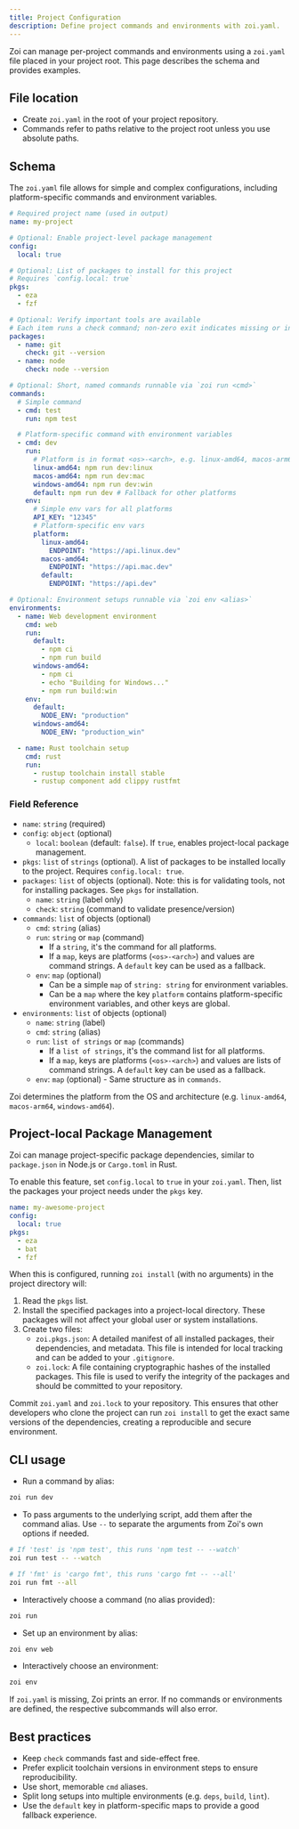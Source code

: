 ```yaml
---
title: Project Configuration
description: Define project commands and environments with zoi.yaml.
---
```


Zoi can manage per-project commands and environments using a `zoi.yaml` file placed in your project root. This page describes the schema and provides examples.

## File location

- Create `zoi.yaml` in the root of your project repository.
- Commands refer to paths relative to the project root unless you use absolute paths.

## Schema

The `zoi.yaml` file allows for simple and complex configurations, including platform-specific commands and environment variables.

```yaml
# Required project name (used in output)
name: my-project

# Optional: Enable project-level package management
config:
  local: true

# Optional: List of packages to install for this project
# Requires `config.local: true`
pkgs:
  - eza
  - fzf

# Optional: Verify important tools are available
# Each item runs a check command; non-zero exit indicates missing or incompatible
packages:
  - name: git
    check: git --version
  - name: node
    check: node --version

# Optional: Short, named commands runnable via `zoi run <cmd>`
commands:
  # Simple command
  - cmd: test
    run: npm test

  # Platform-specific command with environment variables
  - cmd: dev
    run:
      # Platform is in format <os>-<arch>, e.g. linux-amd64, macos-arm64, windows-amd64
      linux-amd64: npm run dev:linux
      macos-amd64: npm run dev:mac
      windows-amd64: npm run dev:win
      default: npm run dev # Fallback for other platforms
    env:
      # Simple env vars for all platforms
      API_KEY: "12345"
      # Platform-specific env vars
      platform:
        linux-amd64:
          ENDPOINT: "https://api.linux.dev"
        macos-amd64:
          ENDPOINT: "https://api.mac.dev"
        default:
          ENDPOINT: "https://api.dev"

# Optional: Environment setups runnable via `zoi env <alias>`
environments:
  - name: Web development environment
    cmd: web
    run:
      default:
        - npm ci
        - npm run build
      windows-amd64:
        - npm ci
        - echo "Building for Windows..."
        - npm run build:win
    env:
      default:
        NODE_ENV: "production"
      windows-amd64:
        NODE_ENV: "production_win"

  - name: Rust toolchain setup
    cmd: rust
    run:
      - rustup toolchain install stable
      - rustup component add clippy rustfmt
```

### Field Reference

- `name`: `string` (required)
- `config`: `object` (optional)
  - `local`: `boolean` (default: `false`). If `true`, enables project-local package management.
- `pkgs`: `list` of `strings` (optional). A list of packages to be installed locally to the project. Requires `config.local: true`.
- `packages`: `list` of objects (optional). Note: this is for validating tools, not for installing packages. See `pkgs` for installation.
  - `name`: `string` (label only)
  - `check`: `string` (command to validate presence/version)
- `commands`: `list` of objects (optional)
  - `cmd`: `string` (alias)
  - `run`: `string` or `map` (command)
    - If a `string`, it's the command for all platforms.
    - If a `map`, keys are platforms (`<os>-<arch>`) and values are command strings. A `default` key can be used as a fallback.
  - `env`: `map` (optional)
    - Can be a simple `map` of `string: string` for environment variables.
    - Can be a `map` where the key `platform` contains platform-specific environment variables, and other keys are global.
- `environments`: `list` of objects (optional)
  - `name`: `string` (label)
  - `cmd`: `string` (alias)
  - `run`: `list of strings` or `map` (commands)
    - If a `list of strings`, it's the command list for all platforms.
    - If a `map`, keys are platforms (`<os>-<arch>`) and values are lists of command strings. A `default` key can be used as a fallback.
  - `env`: `map` (optional) - Same structure as in `commands`.

Zoi determines the platform from the OS and architecture (e.g. `linux-amd64`, `macos-arm64`, `windows-amd64`).

## Project-local Package Management

Zoi can manage project-specific package dependencies, similar to `package.json` in Node.js or `Cargo.toml` in Rust.

To enable this feature, set `config.local` to `true` in your `zoi.yaml`. Then, list the packages your project needs under the `pkgs` key.

```yaml
name: my-awesome-project
config:
  local: true
pkgs:
  - eza
  - bat
  - fzf
```

When this is configured, running `zoi install` (with no arguments) in the project directory will:

1.  Read the `pkgs` list.
2.  Install the specified packages into a project-local directory. These packages will not affect your global user or system installations.
3.  Create two files:
    - `zoi.pkgs.json`: A detailed manifest of all installed packages, their dependencies, and metadata. This file is intended for local tracking and can be added to your `.gitignore`.
    - `zoi.lock`: A file containing cryptographic hashes of the installed packages. This file is used to verify the integrity of the packages and should be committed to your repository.

Commit `zoi.yaml` and `zoi.lock` to your repository. This ensures that other developers who clone the project can run `zoi install` to get the exact same versions of the dependencies, creating a reproducible and secure environment.

## CLI usage

- Run a command by alias:

```sh
zoi run dev
```

- To pass arguments to the underlying script, add them after the command alias. Use `--` to separate the arguments from Zoi's own options if needed.

```sh
# If 'test' is 'npm test', this runs 'npm test -- --watch'
zoi run test -- --watch

# If 'fmt' is 'cargo fmt', this runs 'cargo fmt -- --all'
zoi run fmt --all
```

- Interactively choose a command (no alias provided):

```sh
zoi run
```

- Set up an environment by alias:

```sh
zoi env web
```

- Interactively choose an environment:

```sh
zoi env
```

If `zoi.yaml` is missing, Zoi prints an error. If no commands or environments are defined, the respective subcommands will also error.

## Best practices

- Keep `check` commands fast and side-effect free.
- Prefer explicit toolchain versions in environment steps to ensure reproducibility.
- Use short, memorable `cmd` aliases.
- Split long setups into multiple environments (e.g. `deps`, `build`, `lint`).
- Use the `default` key in platform-specific maps to provide a good fallback experience.
